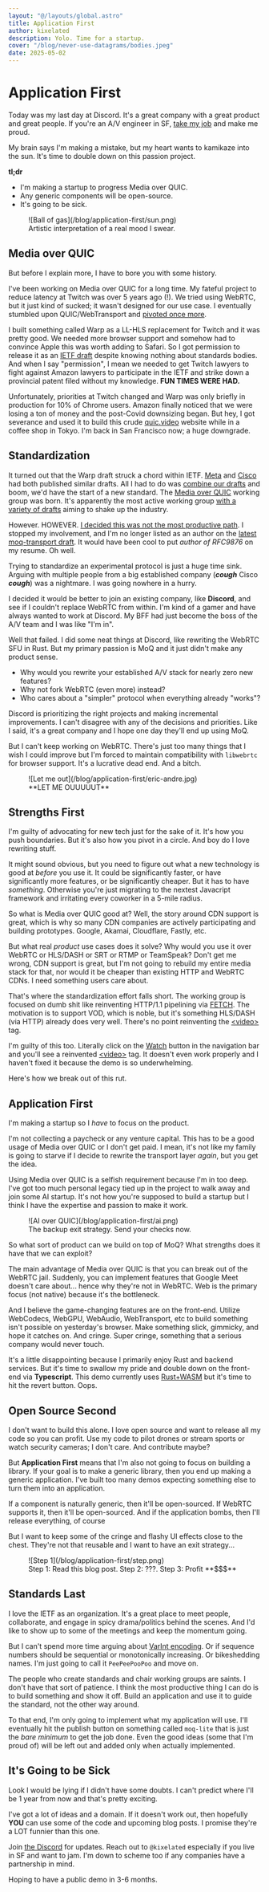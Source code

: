 ```yaml
---
layout: "@/layouts/global.astro"
title: Application First
author: kixelated
description: Yolo. Time for a startup.
cover: "/blog/never-use-datagrams/bodies.jpeg"
date: 2025-05-02
---
```


# Application First
Today was my last day at Discord.
It's a great company with a great product and great people.
If you're an A/V engineer in SF, [take my job](https://discord.com/jobs/7953473002) and make me proud.

My brain says I'm making a mistake, but my heart wants to kamikaze into the sun.
It's time to double down on this passion project.

**tl;dr**
- I'm making a startup to progress Media over QUIC.
- Any generic components will be open-source.
- It's going to be sick.

<figure>
	![Ball of gas](/blog/application-first/sun.png)
	<figcaption>Artistic interpretation of a real mood I swear.</figcaption>
</figure>

## Media over QUIC
But before I explain more, I have to bore you with some history.

I've been working on Media over QUIC for a long time.
My fateful project to reduce latency at Twitch was over 5 years ago (!).
We tried using WebRTC, but it just kind of sucked; it wasn't designed for our use case.
I eventually stumbled upon QUIC/WebTransport and [pivoted once more](https://quic.video/blog/distribution-at-twitch).

I built something called Warp as a LL-HLS replacement for Twitch and it was pretty good.
We needed more browser support and somehow had to convince Apple this was worth adding to Safari.
So I got permission to release it as an [IETF draft](https://www.ietf.org/archive/id/draft-lcurley-warp-00.html) despite knowing nothing about standards bodies.
And when I say "permission", I mean we needed to get Twitch lawyers to fight against Amazon lawyers to participate in the IETF and strike down a provincial patent filed without my knowledge.
**FUN TIMES WERE HAD.**

Unfortunately, priorities at Twitch changed and Warp was only briefly in production for 10% of Chrome users.
Amazon finally noticed that we were losing a ton of money and the post-Covid downsizing began.
But hey, I got severance and used it to build this crude [quic.video](https://quic.video) website while in a coffee shop in Tokyo.
I'm back in San Francisco now; a huge downgrade.

## Standardization
It turned out that the Warp draft struck a chord within IETF.
[Meta](https://www.ietf.org/archive/id/draft-kpugin-rush-03.html) and [Cisco](https://www.ietf.org/archive/id/draft-jennings-mimi-quicr-proto-00.html) had both published similar drafts.
All I had to do was [combine our drafts](https://www.ietf.org/archive/id/draft-lcurley-warp-04.html) and boom, we'd have the start of a new standard.
The [Media over QUIC](https://datatracker.ietf.org/group/moq/about/) working group was born.
It's apparently the most active working group [with a variety of drafts](https://datatracker.ietf.org/group/moq/documents/) aiming to shake up the industry.

However.
HOWEVER.
[I decided this was not the most productive path](https://quic.video/blog/transfork).
I stopped my involvement, and I'm no longer listed as an author on the [latest moq-transport draft](https://www.ietf.org/archive/id/draft-ietf-moq-transport-11.html).
It would have been cool to put *author of RFC9876* on my resume.
Oh well.

Trying to standardize an experimental protocol is just a huge time sink.
Arguing with multiple people from a big established company (__*cough*__ Cisco __*cough*__) was a nightmare.
I was going nowhere in a hurry.

I decided it would be better to join an existing company, like **Discord**, and see if I couldn't replace WebRTC from within.
I'm kind of a gamer and have always wanted to work at Discord.
My BFF had just become the boss of the A/V team and I was like "I'm in".

Well that failed.
I did some neat things at Discord, like rewriting the WebRTC SFU in Rust.
But my primary passion is MoQ and it just didn't make any product sense.

- Why would you rewrite your established A/V stack for nearly zero new features?
- Why not fork WebRTC (even more) instead?
- Who cares about a "simpler" protocol when everything already "works"?

Discord is prioritizing the right projects and making incremental improvements.
I can't disagree with any of the decisions and priorities.
Like I said, it's a great company and I hope one day they'll end up using MoQ.

But I can't keep working on WebRTC.
There's just too many things that I wish I could improve but I'm forced to maintain compatibility with `libwebrtc` for browser support.
It's a lucrative dead end.
And a bitch.

<figure>
	![Let me out](/blog/application-first/eric-andre.jpg)
	<figcaption>**LET ME OUUUUUT**</figcaption>
</figure>

## Strengths First
I'm guilty of advocating for new tech just for the sake of it.
It's how you push boundaries.
But it's also how you pivot in a circle.
And boy do I love rewriting stuff.

It might sound obvious, but you need to figure out what a new technology is good at *before* you use it.
It could be significantly faster, or have significantly more features, or be significantly cheaper.
But it has to have *something*.
Otherwise you're just migrating to the nextest Javacript framework and irritating every coworker in a 5-mile radius.

So what is Media over QUIC good at?
Well, the story around CDN support is great, which is why so many CDN companies are actively participating and building prototypes.
Google, Akamai, Cloudflare, Fastly, etc.

But what real *product* use cases does it solve?
Why would you use it over WebRTC or HLS/DASH or SRT or RTMP or TeamSpeak?
Don't get me wrong, CDN support is great, but I'm not going to rebuild my entire media stack for that, nor would it be cheaper than existing HTTP and WebRTC CDNs.
I need something users care about.

That's where the standardization effort falls short.
The working group is focused on dumb shit like reinventing HTTP/1.1 pipelining via [FETCH](https://www.ietf.org/archive/id/draft-ietf-moq-transport-11.html#name-fetch).
The motivation is to support VOD, which is noble, but it's something HLS/DASH (via HTTP) already does very well.
There's no point reinventing the [\<video\>](https://developer.mozilla.org/en-US/docs/Web/HTML/Reference/Elements/video) tag.

I'm guilty of this too.
Literally click on the [Watch](/watch) button in the navigation bar and you'll see a reinvented [\<video\>](https://developer.mozilla.org/en-US/docs/Web/HTML/Reference/Elements/video) tag.
It doesn't even work properly and I haven't fixed it because the demo is so underwhelming.

Here's how we break out of this rut.

## Application First
I'm making a startup so I *have* to focus on the product.

I'm not collecting a paycheck or any venture capital.
This has to be a good usage of Media over QUIC or I don't get paid.
I mean, it's not like my family is going to starve if I decide to rewrite the transport layer *again*, but you get the idea.

Using Media over QUIC is a selfish requirement because I'm in too deep.
I've got too much personal legacy tied up in the project to walk away and join some AI startup.
It's not how you're supposed to build a startup but I think I have the expertise and passion to make it work.

<figure>
	![AI over QUIC](/blog/application-first/ai.png)
	<figcaption>The backup exit strategy. Send your checks now.</figcaption>
</figure>

So what sort of product can we build on top of MoQ?
What strengths does it have that we can exploit?

The main advantage of Media over QUIC is that you can break out of the WebRTC jail.
Suddenly, you can implement features that Google Meet doesn't care about... hence why they're not in WebRTC.
Web is the primary focus (not native) because it's the bottleneck.

And I believe the game-changing features are on the front-end.
Utilize WebCodecs, WebGPU, WebAudio, WebTransport, etc to build something isn't possible on yesterday's browser.
Make something slick, gimmicky, and hope it catches on.
And cringe.
Super cringe, something that a serious company would never touch.

It's a little disappointing because I primarily enjoy Rust and backend services.
But it's time to swallow my pride and double down on the front-end via **Typescript**.
This demo currently uses [Rust+WASM](https://quic.video/blog/to-wasm) but it's time to hit the revert button.
Oops.


## Open Source Second
I don't want to build this alone.
I love open source and want to release all my code so you can profit.
Use my code to pilot drones or stream sports or watch security cameras; I don't care.
And contribute maybe?

But **Application First** means that I'm also not going to focus on building a library.
If your goal is to make a generic library, then you end up making a generic application.
I've built too many demos expecting something else to turn them into an application.

If a component is naturally generic, then it'll be open-sourced.
If WebRTC supports it, then it'll be open-sourced.
And if the application bombs, then I'll release everything, of course

But I want to keep some of the cringe and flashy UI effects close to the chest.
They're not that reusable and I want to have an exit strategy...

<figure>
	![Step 1](/blog/application-first/step.png)
	<figcaption>Step 1: Read this blog post. Step 2: ???. Step 3: Profit **$$$**</figcaption>
</figure>


## Standards Last
I love the IETF as an organization.
It's a great place to meet people, collaborate, and engage in spicy drama/politics behind the scenes.
And I'd like to show up to some of the meetings and keep the momentum going.

But I can't spend more time arguing about [VarInt encoding](https://github.com/moq-wg/moq-transport/issues/549).
Or if sequence numbers should be sequential or monotonically increasing.
Or bikeshedding names.
I'm just going to call it `PeePeePooPoo` and move on.

The people who create standards and chair working groups are saints.
I don't have that sort of patience.
I think the most productive thing I can do is to build something and show it off.
Build an application and use it to guide the standard, not the other way around.

To that end, I'm only going to implement what my application will use.
I'll eventually hit the publish button on something called `moq-lite` that is just the *bare minimum* to get the job done.
Even the good ideas (some that I'm proud of) will be left out and added only when actually implemented.

## It's Going to be Sick
Look I would be lying if I didn't have some doubts.
I can't predict where I'll be 1 year from now and that's pretty exciting.

I've got a lot of ideas and a domain.
If it doesn't work out, then hopefully **YOU** can use some of the code and upcoming blog posts.
I promise they're a LOT funnier than this one.

Join [the Discord](https://discord.gg/FCYF3p99mr) for updates.
Reach out to `@kixelated` especially if you live in SF and want to jam.
I'm down to scheme too if any companies have a partnership in mind.

Hoping to have a public demo in 3-6 months.